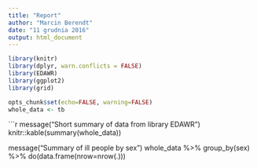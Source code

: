 ```yaml
---
title: "Report"
author: "Marcin Berendt"
date: "11 grudnia 2016"
output: html_document
---
```


```r
library(knitr)
library(dplyr, warn.conflicts = FALSE)
library(EDAWR)
library(ggplot2)
library(grid)

opts_chunk$set(echo=FALSE, warning=FALSE)
whole_data <- tb
```

```r
message("Short summary of data from library EDAWR")
knitr::kable(summary(whole_data))

message("Summary of ill people by sex")
whole_data %>% group_by(sex) %>% do(data.frame(nrow=nrow(.)))

